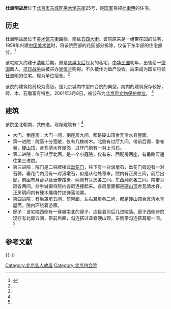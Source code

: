 {{Coord|39.925635|116.410863|type:landmark_region:CN-11_source:GoogleMaps|display=title}}
{{文物保护单位
| 级别 = 省级
| 省区市 = 北京市
| 图片 =
| 名称 = 东城区美术馆东街25号四合院
| 编号 = 6-11
| 分类 = 古建筑
| 时代 = [[清|清]]
| 所在 = [[东城区_(北京市)|东城区]]
| 登录 = 2001年3月8日
}}

'''杜聿明故居'''位于[[北京市|北京市]][[东城区_(北京市)|东城区]][[美术馆东街|美术馆东街]]25号，是[[国军|国军]]将领[[杜聿明|杜聿明]]的住宅。

==历史==
杜聿明故居位于[[美术馆东街|美术馆东街]]路西，南依[[五四大街|五四大街]]。该院原来是一组带花园的住宅，1958年兴建[[中国美术馆|中国美术馆]]时，将该院西部的花园部分拆除，仅留下东半部的住宅部分。<ref name=dhly>{{Cite web |url=http://www.bjdclib.com/subdb/laneculture/historybuilding/200908/t20090802_14695.html |title=杜聿明故居，东华流韵，于2014-01-03查阅 |accessdate=2014-01-03 |archive-date=2014-01-03 |archive-url=https://web.archive.org/web/20140103191106/http://www.bjdclib.com/subdb/laneculture/historybuilding/200908/t20090802_14695.html |dead-url=no }}</ref>

该宅院大约建于[[清朝|清朝]]后期，原是[[慈禧太后|慈禧太后]]侄女的私宅。[[中华民国|中华民国]]初年，出售给一[[德国|德国]]商人，[[抗日战争|抗日战争]]后被买办[[吴信才|吴信才]]购得。不久被作为敌产没收。后来成为国军将领[[杜聿明|杜聿明]]的住宅。现为单位宿舍。<ref name=dhly/>

该院的建筑格局较为高级，是北京城内中型四合院的典型。院内的建筑保存较好，砖、木、石雕富有特色。2001年3月8日，被公布为[[北京市文物保护单位|北京市文物保护单位]]。 <ref name=dhly/>

==建筑==
该院坐北朝南，共四进。现存建筑有：<ref name=dhly/>
*大门、倒座房：大门一间，倒座房九间，都是硬山顶合瓦清水脊屋面。
*第一进院：院落十分宽敞，仅有几株树木。北侧有过厅九间，带前后廊，带雀替，[[硬山顶|硬山顶]]，合瓦清水脊屋面，过厅门前有一对上马石。
*第二进院：位于过厅北面，是一个小庭院，仅有东、西配房两座，有甬路可通往第三进院。
*第三进院：院门是二柱牌楼式[[垂花门|垂花门]]，柱下有一对滚墩石，垂花门旁边有一对石狮。垂花门内另有一对滚墩石，似是从他处移来。院内有正房三间，前后出廊，前面有月台以及垂带踏步，两侧有耳房各三间。东西厢房各三间。南带耳房各两间。抄手游廊将院内各房连接起来。各房屋面都是[[硬山顶|硬山顶]]合瓦清水脊。正房明间内有硬木雕梅竹纹饰落地罩。
*第四进院：有后罩房五间，前带廊，左右耳房各二间，都是硬山顶合瓦清水脊屋面，院内环绕着游廊。
*廊子：该宅院西侧有一穿越南北的廊子，连接着前后几进院落。廊子西侧跨院现存有北房五间，带前后廊，勾连搭过垄脊硬山顶，东侧带勾连搭耳房一间。<ref name=dhly/>

== 参考文献 ==
{{Reflist}}

{{-}}
{{北京市文物保护单位}}

[[Category:北京名人故居|Category:北京名人故居]]
[[Category:北京四合院|Category:北京四合院]]